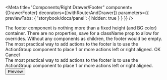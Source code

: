 
<!--- 
Note that the div below: <div style={{marginBottom: 38}}/>
is a hack to make the drawer footer render properly in the 
Storybook iframe. Possibly we can refactor the drawer to work
here and in the UI. For now, just using this div to not cut off the
footer, as it gets partially hidden otherwise.
-->

<Meta 
  title="Components/Right Drawer/Footer" 
  component={DrawerFooter} 
  decorators={[withRouterAndDrawer]} 
  parameters={{ previewTabs: { 'storybook/docs/panel': { hidden: true } } }}
/>

<Story name="Empty footer">
  <DrawerHeader title="Empty Footer" />
  <DrawerContent>
    The footer component is nothing more than a fixed height (and BG color) container.
    There are no properties, save for a className prop to allow for overrides.
    Without any components as children, the footer would be empty.
  </DrawerContent>
  <DrawerFooter>
  </DrawerFooter>
            
  <div style={{marginBottom: 38}}/>
</Story>

<Story name="With left actions">
  <DrawerHeader title="Left actions" />
  <DrawerContent>
    The most practical way to add actions to the footer is to use the ActionGroup
    component to place 1 or more actions left or right aligned.
  </DrawerContent>
  <DrawerFooter>
    <ActionGroup>
      <FilledButton> OK </FilledButton>
      <TextButton> Cancel </TextButton>
    </ActionGroup>
  </DrawerFooter>
  
  <div style={{marginBottom: 38}}/>
</Story>

<Story name="With right actions">
  <DrawerHeader title="Right action" />
  <DrawerContent>
    The most practical way to add actions to the footer is to use the ActionGroup
    component to place 1 or more actions left or right aligned.
  </DrawerContent>
  <DrawerFooter>
    <ActionGroup position="right">
      <Checkbox />
      <Button variant="contained" color="secondary"> Preview </Button>
    </ActionGroup>
  </DrawerFooter>
  
  <div style={{marginBottom: 38}}/>
</Story>
